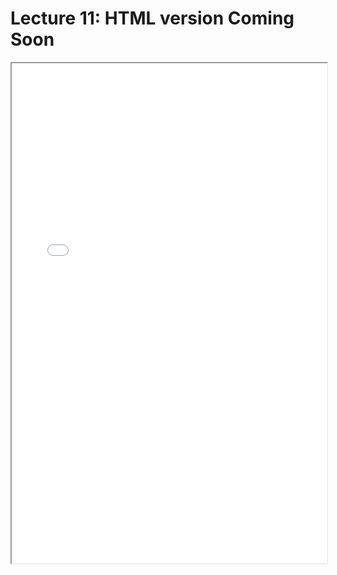 # Lecture 11: HTML version Coming Soon

<iframe src="../lectures/Econ 106 Lecture 11.pdf" width="100%" height="800px"></iframe>
